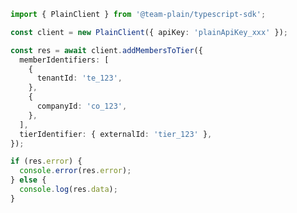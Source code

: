 ```ts
import { PlainClient } from '@team-plain/typescript-sdk';

const client = new PlainClient({ apiKey: 'plainApiKey_xxx' });

const res = await client.addMembersToTier({
  memberIdentifiers: [
    {
      tenantId: 'te_123',
    },
    {
      companyId: 'co_123',
    },
  ],
  tierIdentifier: { externalId: 'tier_123' },
});

if (res.error) {
  console.error(res.error);
} else {
  console.log(res.data);
}
```

